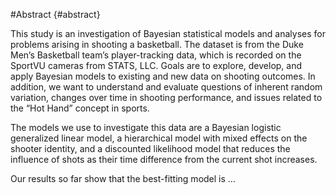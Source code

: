 #Abstract {#abstract}

This study is an investigation of Bayesian statistical models and analyses for problems arising in shooting a basketball. The dataset is from the Duke Men's Basketball team's player-tracking data, which is recorded on the SportVU cameras from STATS, LLC. Goals are to explore, develop, and apply Bayesian models to existing and new data on shooting outcomes. In addition, we want to understand and evaluate questions of inherent random variation, changes over time in shooting performance, and issues related to the "Hot Hand" concept in sports.

\par

The models we use to investigate this data are a Bayesian logistic generalized linear model, a hierarchical model with mixed effects on the shooter identity, and a discounted likelihood model that reduces the influence of shots as their time difference from the current shot increases.

\par

<!-- (talk about results) -->
Our results so far show that the best-fitting model is ...